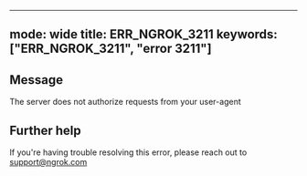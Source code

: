
---
mode: wide
title: ERR_NGROK_3211
keywords: ["ERR_NGROK_3211", "error 3211"]
---

## Message
The server does not authorize requests from your user-agent




## Further help
If you're having trouble resolving this error, please reach out to [support@ngrok.com](mailto:support@ngrok.com?subject=Help%20with%20ERR_NGROK_3211)

